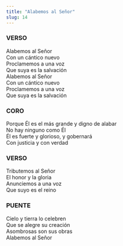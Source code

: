 ```yaml
---
title: "Alabemos al Señor"
slug: 14
---
```



### VERSO

Alabemos al Señor  
Con un cántico nuevo  
Proclamemos a una voz  
Que suya es la salvación  
Alabemos al Señor  
Con un cántico nuevo  
Proclamemos a una voz  
Que suya es la salvación  

### CORO

Porque Él es el más grande y digno de alabar  
No hay ninguno como Él  
Él es fuerte y glorioso, y gobernará  
Con justicia y con verdad  

### VERSO

Tributemos al Señor  
El honor y la gloria  
Anunciemos a una voz  
Que suyo es el reino  

### PUENTE

Cielo y tierra lo celebren  
Que se alegre su creación  
Asombrosas son sus obras  
Alabemos al Señor  

